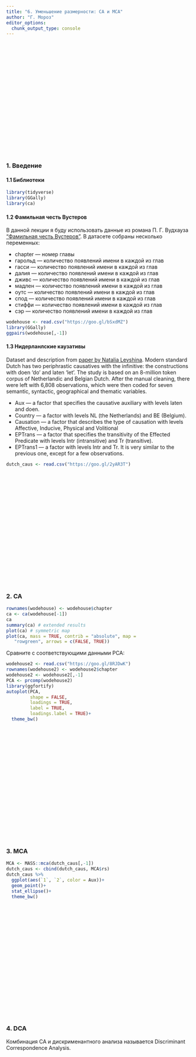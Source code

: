 ```yaml
---
title: "6. Уменьшение размерности: CA и MCA"
author: "Г. Мороз"
editor_options: 
  chunk_output_type: console
---
```


<style>
.parallax {
    /* The image used */
    background-image: url("6_DCA.jpg");

    /* Set a specific height */
    min-height: 300px; 

    /* Create the parallax scrolling effect */
    background-attachment: fixed;
    background-position: center;
    background-repeat: no-repeat;
    background-size: auto;
}
</style>

<div class="parallax"></div>


### 1. Введение

#### 1.1 Библиотеки
```r
library(tidyverse)
library(GGally)
library(ca)
```

#### 1.2 Фамильная честь Вустеров
В данной лекции я буду использовать данные из романа П. Г. Вудхауза [“Фамильная честь Вустеров”](https://en.wikipedia.org/wiki/The_Code_of_the_Woosters). В датасете собраны несколько переменных:

* chapter --- номер главы
* гарольд --- количество появлений имени в каждой из глав
* гасси --- количество появлений имени в каждой из глав
* далия --- количество появлений имени в каждой из глав
* дживс --- количество появлений имени в каждой из глав
* мадлен --- количество появлений имени в каждой из глав
* оутс --- количество появлений имени в каждой из глав
* спод --- количество появлений имени в каждой из глав
* стиффи --- количество появлений имени в каждой из глав
* сэр --- количество появлений имени в каждой из глав

```r
wodehouse <- read.csv("https://goo.gl/bSxdMZ")
library(GGally)
ggpairs(wodehouse[,-1])
```


#### 1.3 Нидерланлские каузативы
Dataset and description from [paper by Natalia Levshina](https://goo.gl/v6AmVj). Modern standard Dutch has two periphrastic causatives with the infinitive: the constructions with doen ‘do’ and laten ‘let’. The study is based on an 8-million token corpus of Netherlandic and Belgian Dutch. After the manual cleaning, there were left with 6,808 observations, which were then coded for seven semantic, syntactic, geographical and thematic variables.

* Aux --- a factor that specifies the causative auxiliary with levels laten and doen.
* Country --- a factor with levels NL (the Netherlands) and BE (Belgium).
* Causation --- a factor that describes the type of causation with levels Affective, Inducive, Physical and Volitional
* EPTrans --- a factor that specifies the transitivity of the Effected Predicate with levels Intr (intransitive) and Tr (transitive).
* EPTrans1 --- a factor with levels Intr and Tr. It is very similar to the previous one, except for a few observations.

```r
dutch_caus <- read.csv("https://goo.gl/2yAR3T")
```


<div class="parallax"></div>

### 2. CA

```r
rownames(wodehouse) <- wodehouse$chapter
ca <- ca(wodehouse[-1])
ca
summary(ca) # extended results
plot(ca) # symmetric map
plot(ca, mass = TRUE, contrib = "absolute", map =
   "rowgreen", arrows = c(FALSE, TRUE))
```

Сравните с соответствующими данными PCA:

```r
wodehouse2 <- read.csv("https://goo.gl/8RJDwK")
rownames(wodehouse2) <- wodehouse2$chapter
wodehouse2 <- wodehouse2[,-1]
PCA <- prcomp(wodehouse2)
library(ggfortify)
autoplot(PCA,
         shape = FALSE,
         loadings = TRUE,
         label = TRUE,
         loadings.label = TRUE)+
  theme_bw()
```

<div class="parallax"></div>

### 3. MCA
```r
MCA <- MASS::mca(dutch_caus[,-1])
dutch_caus <- cbind(dutch_caus, MCA$rs)
dutch_caus %>% 
  ggplot(aes(`1`, `2`, color = Aux))+
  geom_point()+
  stat_ellipse()+
  theme_bw()
```

<div class="parallax"></div>

### 4. DCA
Комбинация CA и  дискрименантного анализа называется Discriminant Correspondence Analysis.

<div class="parallax"></div>